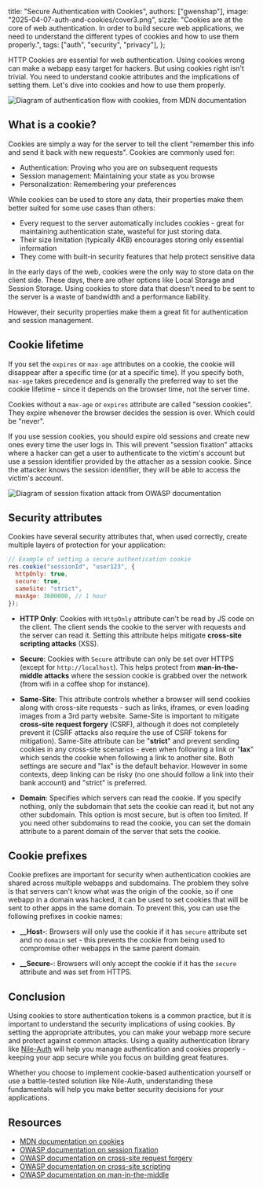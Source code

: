   title: "Secure Authentication with Cookies",
  authors: ["gwenshap"],
  image: "2025-04-07-auth-and-cookies/cover3.png",
  sizzle:
    "Cookies are at the core of web authentication. In order to build secure web applications, we need to understand the different types of cookies and how to use them properly.",
  tags: ["auth", "security", "privacy"],
};

HTTP Cookies are essential for web authentication. Using cookies wrong can make a webapp easy target for hackers. But using cookies right isn't trivial. You need to understand cookie attributes and the implications of setting them. Let's dive into cookies and how to use them properly.

![Diagram of authentication flow with cookies, from MDN documentation](/blog/2025-04-07-auth-and-cookies/auth_diagram.png)

## What is a cookie?

Cookies are simply a way for the server to tell the client "remember this info and send it back with new requests". Cookies are commonly used for:

- Authentication: Proving who you are on subsequent requests
- Session management: Maintaining your state as you browse
- Personalization: Remembering your preferences

While cookies can be used to store any data, their properties make them better suited for some use cases than others:

- Every request to the server automatically includes cookies - great for maintaining authentication state, wasteful for just storing data.
- Their size limitation (typically 4KB) encourages storing only essential information
- They come with built-in security features that help protect sensitive data

In the early days of the web, cookies were the only way to store data on the client side. These days, there are other options like Local Storage and Session Storage. Using cookies to store data that doesn't need to be sent to the server is a waste of bandwidth and a performance liability.

However, their security properties make them a great fit for authentication and session management.

## Cookie lifetime

If you set the `expires` or `max-age` attributes on a cookie, the cookie will disappear after a specific time (or at a specific time). If you specify both, `max-age` takes precedence and is generally the preferred way to set the cookie lifetime - since it depends on the browser time, not the server time.

Cookies without a `max-age` or `expires` attribute are called "session cookies". They expire whenever the browser decides the session is over. Which could be "never".

If you use session cookies, you should expire old sessions and create new ones every time the user logs in. This will prevent "session fixation" attacks where a hacker can get a user to authenticate to the victim's account but use a session identifier provided by the attacher as a session cookie. Since the attacker knows the session identifier, they will be able to access the victim's account.

![Diagram of session fixation attack from OWASP documentation](/blog/2025-04-07-auth-and-cookies/session_fixation.jpg)

## Security attributes

Cookies have several security attributes that, when used correctly, create multiple layers of protection for your application:

```javascript
// Example of setting a secure authentication cookie
res.cookie("sessionId", "user123", {
  httpOnly: true,
  secure: true,
  sameSite: "strict",
  maxAge: 3600000, // 1 hour
});
```

- **HTTP Only**: Cookies with `HttpOnly` attribute can't be read by JS code on the client. The client sends the cookie to the server with requests and the server can read it. Setting this attribute helps mitigate **cross-site scripting attacks** (XSS).

- **Secure**: Cookies with `Secure` attribute can only be set over HTTPS (except for `http://localhost`). This helps protect from **man-in-the-middle attacks** where the session cookie is grabbed over the network (from wifi in a coffee shop for instance).

- **Same-Site**: This attribute controls whether a browser will send cookies along with cross-site requests - such as links, iframes, or even loading images from a 3rd party website. Same-Site is important to mitigate **cross-site request forgery** (CSRF), although it does not completely prevent it (CSRF attacks also require the use of CSRF tokens for mitigation). Same-Site attribute can be "**strict**" and prevent sending cookies in any cross-site scenarios - even when following a link or "**lax**" which sends the cookie when following a link to another site. Both settings are secure and "lax" is the default behavior. However in some contexts, deep linking can be risky (no one should follow a link into their bank account) and "strict" is preferred.

- **Domain**: Specifies which servers can read the cookie. If you specify nothing, only the subdomain that sets the cookie can read it, but not any other subdomain. This option is most secure, but is often too limited. If you need other subdomains to read the cookie, you can set the domain attribute to a parent domain of the server that sets the cookie.

## Cookie prefixes

Cookie prefixes are important for security when authentication cookies are shared across multiple webapps and subdomains. The problem they solve is that servers can't know what was the origin of the cookie, so if one webapp in a domain was hacked, it can be used to set cookies that will be sent to other apps in the same domain. To prevent this, you can use the following prefixes in cookie names:

- **\_\_Host-**: Browsers will only use the cookie if it has `secure` attribute set and no `domain` set - this prevents the cookie from being used to compromise other webapps in the same parent domain.

- **\_\_Secure-**: Browsers will only accept the cookie if it has the `secure` attribute and was set from HTTPS.

## Conclusion

Using cookies to store authentication tokens is a common practice, but it is important to understand the security implications of using cookies. By setting the appropriate attributes, you can make your webapp more secure and protect against common attacks. Using a quality authentication library like [Nile-Auth](https://github.com/niledatabase/nile-auth) will help you manage authentication and cookies properly - keeping your app secure while you focus on building great features.

Whether you choose to implement cookie-based authentication yourself or use a battle-tested solution like Nile-Auth, understanding these fundamentals will help you make better security decisions for your applications.

## Resources

- [MDN documentation on cookies](https://developer.mozilla.org/en-US/docs/Web/HTTP/Cookies)
- [OWASP documentation on session fixation](https://owasp.org/www-community/attacks/Session_fixation)
- [OWASP documentation on cross-site request forgery](https://owasp.org/www-community/attacks/csrf)
- [OWASP documentation on cross-site scripting](https://owasp.org/www-community/attacks/xss/)
- [OWASP documentation on man-in-the-middle](https://owasp.org/www-community/attacks/Manipulator-in-the-middle_attack)
